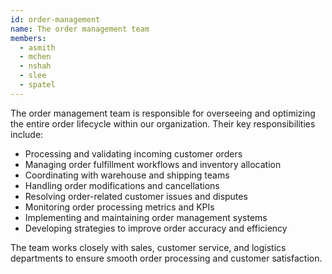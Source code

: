 ```yaml
---
id: order-management
name: The order management team
members:
  - asmith
  - mchen
  - nshah
  - slee
  - spatel
---
```


The order management team is responsible for overseeing and optimizing the entire order lifecycle within our organization. Their key responsibilities include:

- Processing and validating incoming customer orders
- Managing order fulfillment workflows and inventory allocation
- Coordinating with warehouse and shipping teams
- Handling order modifications and cancellations
- Resolving order-related customer issues and disputes
- Monitoring order processing metrics and KPIs
- Implementing and maintaining order management systems
- Developing strategies to improve order accuracy and efficiency

The team works closely with sales, customer service, and logistics departments to ensure smooth order processing and customer satisfaction.
